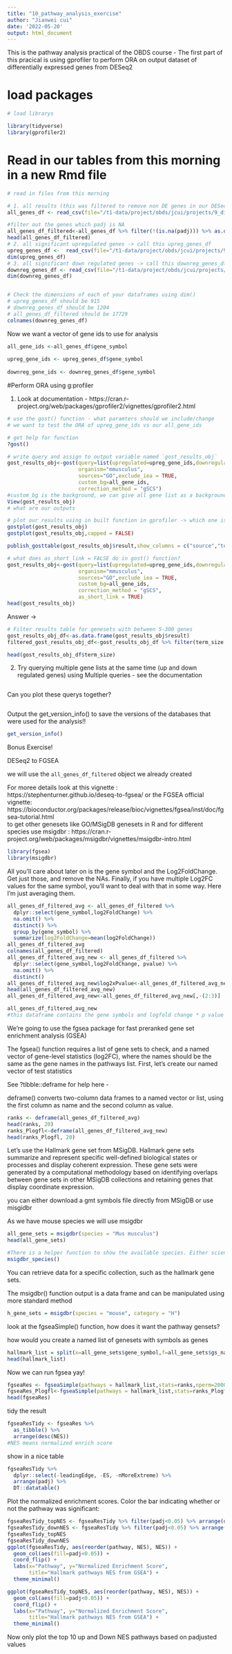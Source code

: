 ```yaml
---
title: "10_pathway_analysis_exercise"
author: "Jianwei cui"
date: '2022-05-20'
output: html_document
---
```


This is the pathway analysis practical of the OBDS course 
- The first part of this pracical is using gprofiler to perform ORA on output dataset of differentially expressed genes from DESeq2

# load packages 
```r
# load librarys

library(tidyverse)
library(gprofiler2)
```

# Read in our tables from this morning in a new Rmd file
```r
# read in files from this morning 

# 1. all results (this was filtered to remove non DE genes in our DESeq2 list so only contains genes expressed in our samples) -> call this table 'all_genes_df'  - this will be our background
all_genes_df <- read_csv(file="/t1-data/project/obds/jcui/projects/9_differential_expression/CD8_vs_CD4_DE_results_lfcshrinkage_allgenes.csv")

#filter out the genes which padj is NA 
all_genes_df_filtered<-all_genes_df %>% filter(!(is.na(padj))) %>% as.data.frame()
head(all_genes_df_filtered)
# 2. all significant upregulated genes -> call this upreg_genes_df
upreg_genes_df <-  read_csv(file="/t1-data/project/obds/jcui/projects/9_differential_expression/CD8_vs_CD4_DKO_DE_results_lfcshrinkage_0.05_log2FC1_up.csv")
dim(upreg_genes_df)
# 3. all significant down regulated genes -> call this downreg_genes_df 
downreg_genes_df <- read_csv(file="/t1-data/project/obds/jcui/projects/9_differential_expression/CD8_vs_CD4_DKO_DE_results_lfcshrinkage_0.05_log2FC1_down.csv")
dim(downreg_genes_df)


# Check the dimensions of each of your dataframes using dim()
# upreg_genes_df should be 915
# downreg_genes_df should be 1204
# all_genes_df_filtered should be 17729
colnames(downreg_genes_df)

```
Now we want a vector of gene ids to use for analysis 

```r

all_gene_ids <-all_genes_df$gene_symbol
    
upreg_gene_ids <- upreg_genes_df$gene_symbol
    
downreg_gene_ids <- downreg_genes_df$gene_symbol
```

#Perform ORA using g:profiler 

1. Look at documentation - https://cran.r-project.org/web/packages/gprofiler2/vignettes/gprofiler2.html
```r
# use the gost() function - what paramters should we include/change 
# we want to test the ORA of upreg_gene_ids vs our all_gene_ids

# get help for function
?gost() 

# write query and assign to output variable named `gost_results_obj`
gost_results_obj<-gost(query=list(upregulated=upreg_gene_ids,downregulated=downreg_gene_ids),
                       organism="mmusculus",
                       sources="GO",exclude_iea = TRUE,
                       custom_bg=all_gene_ids,
                       correction_method = "gSCS")
#custom_bg is the background, we can give all gene list as a background
View(gost_results_obj)
# what are our outputs  


```

```r
# plot our results using in built function in gprofiler -> which one is it? 
gostplot(gost_results_obj)
gostplot(gost_results_obj,capped = FALSE)

```
```r
publish_gosttable(gost_results_obj$result,show_columns = c("source","term_name","p_value","significant"))
```

```r
# what does as_short_link = FALSE do in gost() function? 
gost_results_obj<-gost(query=list(upregulated=upreg_gene_ids,downregulated=downreg_gene_ids),
                       organism="mmusculus",
                       sources="GO",exclude_iea = TRUE,
                       custom_bg=all_gene_ids,
                       correction_method = "gSCS",
                       as_short_link = TRUE)
head(gost_results_obj)
```

Answer -> 

```r
# Filter results table for genesets with between 5-300 genes 
gost_results_obj_df<-as.data.frame(gost_results_obj$result)
filtered_gost_results_obj_df<-gost_results_obj_df %>% filter(term_size >=5 &term_size <=300)

head(gost_results_obj_df$term_size)
```


2. Try querying multiple gene lists at the same time (up and down regulated genes) using Multiple queries - see the documentation 

```r

```

Can you plot these querys together?

```r


```

Output the get_version_info() to save the versions of the databases that were used for the analysis!! 
```r
get_version_info()
```

Bonus Exercise!

DESeq2 to FGSEA

we will use the `all_genes_df_filtered` object we already created

For moree details look at this vignette : https://stephenturner.github.io/deseq-to-fgsea/
or the FGSEA official vignette: https://bioconductor.org/packages/release/bioc/vignettes/fgsea/inst/doc/fgsea-tutorial.html  
to get other genesets like GO/MSigDB genesets in R and for different species use msigdbr : https://cran.r-project.org/web/packages/msigdbr/vignettes/msigdbr-intro.html 
```r
library(fgsea)
library(msigdbr)
```

 All you’ll care about later on is the gene symbol and the Log2FoldChange. Get just those, and remove the NAs. Finally, if you have multiple Log2FC values for the same symbol, you’ll want to deal with that in some way. Here I’m just averaging them.
 

 
```r
all_genes_df_filtered_avg <- all_genes_df_filtered %>% 
  dplyr::select(gene_symbol,log2FoldChange) %>% 
  na.omit() %>% 
  distinct() %>% 
  group_by(gene_symbol) %>% 
  summarize(log2FoldChange=mean(log2FoldChange))
all_genes_df_filtered_avg
colnames(all_genes_df_filtered)
all_genes_df_filtered_avg_new <- all_genes_df_filtered %>% 
  dplyr::select(gene_symbol,log2FoldChange, pvalue) %>% 
  na.omit() %>% 
  distinct() 
all_genes_df_filtered_avg_new$log2xPvalue<-all_genes_df_filtered_avg_new$log2FoldChange*all_genes_df_filtered_avg_new$pvalue
head(all_genes_df_filtered_avg_new)
all_genes_df_filtered_avg_new<-all_genes_df_filtered_avg_new[,-(2:3)]

all_genes_df_filtered_avg_new
#this dataframe contains the gene symbols and logfold change * p value 
```


We’re going to use the fgsea package for fast preranked gene set enrichment analysis (GSEA)

The fgsea() function requires a list of gene sets to check, and a named vector of gene-level statistics (log2FC), where the names should be the same as the gene names in the pathways list. First, let’s create our named vector of test statistics

See ?tibble::deframe for help here - 

deframe() converts two-column data frames to a named vector or list, using the first column as name and the second column as value.
```r
ranks <- deframe(all_genes_df_filtered_avg)
head(ranks, 20)
ranks_Plogfl<-deframe(all_genes_df_filtered_avg_new)
head(ranks_Plogfl, 20)
```


Let’s use the Hallmark gene set from MSigDB. Hallmark gene sets summarize and represent specific well-defined biological states or processes and display coherent expression. These gene sets were generated by a computational methodology based on identifying overlaps between gene sets in other MSigDB collections and retaining genes that display coordinate expression.

you can either download a gmt symbols file directly from MSigDB or use misgidbr

As we have mouse species we will use msigdbr

```r
all_gene_sets = msigdbr(species = "Mus musculus")
head(all_gene_sets)

#There is a helper function to show the available species. Either scientific or common names are acceptable.
msigdbr_species()
```

You can retrieve data for a specific collection, such as the hallmark gene sets.

The msigdbr() function output is a data frame and can be manipulated using more standard method

```r
h_gene_sets = msigdbr(species = "mouse", category = "H")


```

look at the fgseaSimple() function, how does it want the pathway gensets?

how would you create a named list of genesets with symbols as genes

```r
hallmark_list = split(x=all_gene_sets$gene_symbol,f=all_gene_sets$gs_name)
head(hallmark_list)
```

Now we can run fgsea yay!
```r
fgseaRes <- fgseaSimple(pathways = hallmark_list,stats=ranks,nperm=2000,minSize = 10,maxSize = 500)
fgseaRes_Plogfl<-fgseaSimple(pathways = hallmark_list,stats=ranks_Plogfl,nperm=2000,minSize = 10,maxSize = 500)
head(fgseaRes)
```

tidy the result

```r
fgseaResTidy <- fgseaRes %>%
  as_tibble() %>%
  arrange(desc(NES))
#NES means normalized enrich score

```


show in a nice table
```r
fgseaResTidy %>% 
  dplyr::select(-leadingEdge, -ES, -nMoreExtreme) %>% 
  arrange(padj) %>% 
  DT::datatable()
```

Plot the normalized enrichment scores. Color the bar indicating whether or not the pathway was significant:

```r
fgseaResTidy_topNES <- fgseaResTidy %>% filter(padj<0.05) %>% arrange(desc(NES)) %>% slice_head(n=10)
fgseaResTidy_downNES <- fgseaResTidy %>% filter(padj<0.05) %>% arrange(NES) %>% slice_head(n=10)
fgseaResTidy_topNES
fgseaResTidy_downNES
ggplot(fgseaResTidy, aes(reorder(pathway, NES), NES)) +
  geom_col(aes(fill=padj<0.05)) +
  coord_flip() +
  labs(x="Pathway", y="Normalized Enrichment Score",
       title="Hallmark pathways NES from GSEA") + 
  theme_minimal()

ggplot(fgseaResTidy_topNES, aes(reorder(pathway, NES), NES)) +
  geom_col(aes(fill=padj<0.05)) +
  coord_flip() +
  labs(x="Pathway", y="Normalized Enrichment Score",
       title="Hallmark pathways NES from GSEA") + 
  theme_minimal()
```

Now only plot the top 10 up and Down NES pathways based on padjusted values
```r

```

